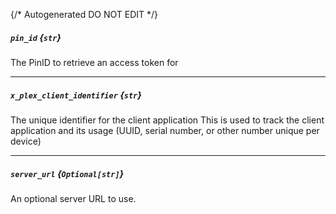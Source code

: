 {/* Autogenerated DO NOT EDIT  */}
##### `pin_id` *{`str`}*
The PinID to retrieve an access token for

---
##### `x_plex_client_identifier` *{`str`}*
The unique identifier for the client application
This is used to track the client application and its usage
(UUID, serial number, or other number unique per device)


---
##### `server_url` *{`Optional[str]`}*
An optional server URL to use.

